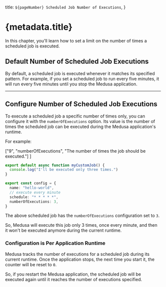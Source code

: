   title: `${pageNumber} Scheduled Job Number of Executions`,
}

# {metadata.title}

In this chapter, you'll learn how to set a limit on the number of times a scheduled job is executed.

## Default Number of Scheduled Job Executions

By default, a scheduled job is executed whenever it matches its specified pattern. For example, if you set a scheduled job to run every five minutes, it will run every five minutes until you stop the Medusa application.

---

## Configure Number of Scheduled Job Executions

To execute a scheduled job a specific number of times only, you can configure it with the `numberOfExecutions` option. Its value is the number of times the scheduled job can be executed during the Medusa application's runtime.

For example:

  ["9", "numberOfExecutions", "The number of times the job should be executed."]
]

```ts highlights={highlights}
export default async function myCustomJob() {
  console.log("I'll be executed only three times.")
}

export const config = {
  name: "hello-world",
  // execute every minute
  schedule: "* * * * *",
  numberOfExecutions: 3,
}
```

The above scheduled job has the `numberOfExecutions` configuration set to `3`.

So, Medusa will execute this job only 3 times, once every minute, and then it won't be executed anymore during the current runtime.

### Configuration is Per Application Runtime

Medusa tracks the number of executions for a scheduled job during its current runtime. Once the application stops, the next time you start it, the counter will be reset to `0`.

So, if you restart the Medusa application, the scheduled job will be executed again until it reaches the number of executions specified.
